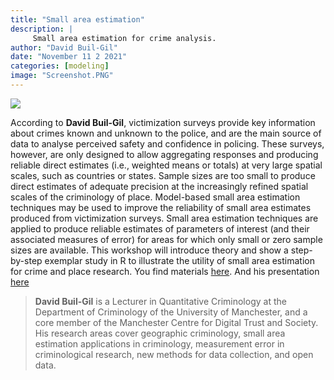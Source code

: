 ```yaml
---
title: "Small area estimation"
description: |
     Small area estimation for crime analysis.
author: "David Buil-Gil"
date: "November 11 2 2021"
categories: [modeling]
image: "Screenshot.PNG"
---
```



![](Screenshot.PNG)

According to **David Buil-Gil**, victimization surveys provide key information about crimes known and unknown to the police, and are the main source of data to analyse perceived safety and confidence in policing. These surveys, however, are only designed to allow aggregating responses and producing reliable direct estimates (i.e., weighted means or totals) at very large spatial scales, such as countries or states. Sample sizes are too small to produce direct estimates of adequate precision at the increasingly refined spatial scales of the criminology of place. Model-based small area estimation techniques may be used to improve the reliability of small area estimates produced from victimization surveys. Small area estimation techniques are applied to produce reliable estimates of parameters of interest (and their associated measures of error) for areas for which only small or zero sample sizes are available. This workshop will introduce theory and show a step-by-step exemplar study in R to illustrate the utility of small area estimation for crime and place research. You find materials [here](https://github.com/davidbuilgil/SAE_chapter). And his presentation [here](https://www.dropbox.com/sh/z1gspjlpwuw58jr/AACrXW2yUgf1Pge2eNSw3RK-a/Meeting_8_SmallAreaEstimation?dl=0&preview=NSCR+Small+Area+Estimation+R.pdf&subfolder_nav_tracking=1)

> **David Buil-Gil** is a Lecturer in Quantitative Criminology at the Department of Criminology of the University of Manchester, and a core member of the Manchester Centre for Digital Trust and Society. His research areas cover geographic criminology, small area estimation applications in criminology, measurement error in criminological research, new methods for data collection, and open data.
